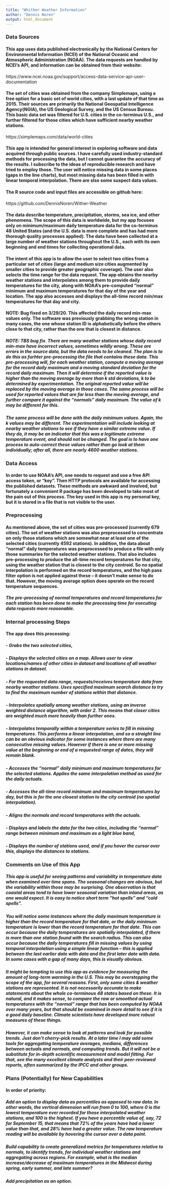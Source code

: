 ```yaml
---
title: "Whither Weather Information"
author: "Dennis Noren"
output: html_document
---
```


### Data Sources

#### This app uses data published electronically by the National Centers for Environmental Information (NCEI) of the National Oceanic and Atmospheric Administration (NOAA). The data requests are handled by NCEI's API, and information can be obtained from their website:  
https://www.ncei.noaa.gov/support/access-data-service-api-user-documentation

#### The set of cities was obtained from the company Simplemaps, using a free option for a basic set of world cities, with a last update of that time as 2015. Their sources are primarily the National Geospatial Intelligence Agency(NGIA), the US Geological Survey, and the US Census Bureau. This basic data set was filtered for U.S. cities in the co-terminus U.S., and further filtered for those cities which have sufficient nearby weather stations.  
https://simplemaps.com/data/world-cities

#### This app is intended for general interest in exploring software and data acquired through public sources. I have carefully used industry-standard methods for processing the data, but I cannot guarantee the accuracy of the results. I subscribe to the ideas of reproducible research and have tried to employ those. The user will notice missing data in some places (gaps in the line charts), but most missing data has been filled in with linear temporal interpolation. There are slso some suspect data values.

#### The R source code and input files are accessible on github here:  
https://github.com/DennisNoren/Wither-Weather  

#### The data describe temperature, precipitation, storms, sea ice, and other phenomena. The scope of this data is worldwide, but my app focuses only on minimum/maximum daily temperature data for the co-terminus 48 United States (and the U.S. data is more complete and has had more thorough quality processes applied). The data have been collected at a large number of weather stations throughout the U.S., each with its own beginning and end times for collecting operational data.  

#### The intent of this app is to allow the user to select two cities from a particular set of cities (large and medium size cities augmented by smaller cities to provide greater geographic coverage). The user also selects the time range for the data request. The app obtains the nearby weather stations and interpolates among them to provide daily temperatures for the city, along with NOAA's pre-computed "normal" minimum and maximum temperatures for that day of the year and location. The app also accesses and displays the all-time record min/max temperatures for that day and city.

#### NOTE: Bug fixed on 3/29/20. This affected the daily record min-max values only. The software was previously grabbing the wrong station in many cases, the one whose station ID is alphabetically before the others close to that city, rather than the one that is closest in distance.

##### NOTE: TBS bug fix. There are many weather stations whose daily record min-max have incorrect values, sometimes wildly wrong. These are errors in the source data, but the data needs to be cleaned. The plan is to do this as furhter pre-processing the file that contains these data. This pre-processing will, for each weather station, compute a moving average for the record daily maximum and a moving standard deviation for the record daily maximum. Then it will determine if the reported value is higher than the moving average by more than k std deviations, k to be determined by experimentation. The original reported value will be replaced by the moving average in those cases. The same process will be used for reported values that are far less than the moving average, and further compare it against the "normals" daily maximum. The value of k may be different for this.

##### The same process will be done with the daily minimum values. Again, the k values may be different. The experimentation will include looking at nearby weather stations to see if they have a similar extreme value. If they do, it may be an indicator that this was a legitimate extreme temperature event, and should not be changed. The goal is to have one process to auto-correct these values rather than go look at them individually; after all, there are nearly 4600 weather stations.


### Data Access

#### In order to use NOAA's API, one needs to request and use a free API access token, or "key". Then HTTP protocols are available for accessing the published datasets. These methods are awkward and involved, but fortunately a convenient R package has been developed to take most of the pain out of this process. The key used in this app is my personal key, but it is stored in a file that is not visible to the user.

### Preprocessing

#### As mentioned above, the set of cities was pre-processed (currently 679 cities). The set of weather stations was also preprocessed to concentrate on only those stations which are somewhat near at least one of the selected cities (currently 4592 stations). In addition, the data about "normal" daily temperatures was preprocessed to produce a file with only those summaries for the selected weather stations. That also includes pre-processing to produce the all-time record temperatures for that city, using the weather station that is closest to the city centroid. So no spatial interpolation is performed on the record temperatures, and the high pass filter option is not applied against these -- it doesn't make sense to do that. However, the moving average option does operate on the record temperature sequences.  

##### The pre-processing of normal temperatures and record temperatures for each station has been done to make the processing time for executing data requests more reasonable.

### Internal processing Steps  

#### The app does this processing:  

##### - Grabs the two selected cities,  

##### - Displays the selected cities on a map. Allows user to view locations/names of other cities in dataset and locations of all weather stations in dataset.

##### - For the requested data range, requests/receives temperature data from nearby weather stations. Uses specified maximum search distance to try to find the maximum number of stations within that distance.

##### - Interpolates spatially among weather stations, using an inverse weighted distance algorithm, with order 2. This means that closer cities are weighted much more heavily than further ones.  

##### - Interpolates temporally within a temperature series to fill in missing temperatures. This performs a linear interpolation, and so a straight line can be an obvious indicator for some instances where there are many consecutive missing values. However if there is one or more missing value at the beginning or end of a requested range of dates, they will remain blank.  

##### - Accesses the "normal" daily minimum and maximum temperatures for the selected stations. Applies the same interpolation method as used for the daily actuals.  

##### - Accesses the all-time record minimum and maximum temperatures by day, but this is for the one closest station to the city centroid (no spatial interpolation).

##### - Aligns the normals and record temperatures with the actuals.  

##### - Displays and labels the data for the two cities, including the “normal” range between minimum and maximum as a light blue band,  

##### - Displays the number of stations used, and if you hover the cursor over this, displays the distances to stations.  

### Comments on Use of this App  

##### This app is useful for seeing patterns and variability in temperature data when examined over time spans. The seasonal changes are obvious, but the variability within those may be surprising. One observation is that coastal areas tend to have lower seasonal variation than inland areas, as one would expect. It is easy to notice short term "hot spells" and "cold spells".

##### You will notice some instances where the daily maximum temperature is higher than the record temperature for that date, or the daily minimum temperature is lower than the record temperature for that date. This can occur because the daily temperatures are spatially interpolated, if there is more than one station found with the search radius. This can also occur because the daily temperatures fill in missing values by using temporal interpolation using a simple linear function -- this is applied between the last earlier date with data and the first later date with data. In some cases with a gap of many days, this is visually obvious.

##### It might be tempting to use this app as evidence for measuring the amount of long-term warming in the U.S. This may be overstepping the scope of the app, for several reasons. First, only some cities & weather stations are represented. It is not necessarily accurate to make statements about the whole co-terminous 48 states based on these. It is natural, and it makes sense, to compare the raw or smoothed actual temperatures with the "normal" range that has been computed by NOAA over many years, but that should be examined in more detail to see if it is a good daily baseline. Climate scientists have developed more robust measures of these things.

##### However, it can make sense to look at patterns and look for possible trends. Just don't cherry-pick results. At a later time I may add some tools for aggregating temperature averages, medians, differences between actuals and normals, and computing trends. But it will not be a substitute for in-depth scientific measurement and model fitting. For that, see the many excellent climate analysts and their peer-reviewed reports, often summarized by the IPCC and other groups.

### Plans (Potentially) for New Capabilities

#### In order of priority:  
 
##### Add an option to display data as percentiles as opposed to raw data. In other words, the vertical dimension will run from 0 to 100, where 0 is the lowest temperature ever recorded for those interpolated weather stations, and 100 is the highest. If you have a percentile value of, say, 72 for September 15, that means that 72% of the years have had a lower value than that, and 28% have had a greater value. The raw temperature reading will be available by hovering the cursor over a data point.  
##### Build capability to create generalized metrics for temperatures relative to normals, to identify trends, for individual weather stations and aggregating across regions. For example, what is the median increase/decrease of maximum temperatures in the Midwest during spring, early summer, and late summer?  
##### Add precipitation as an option.  